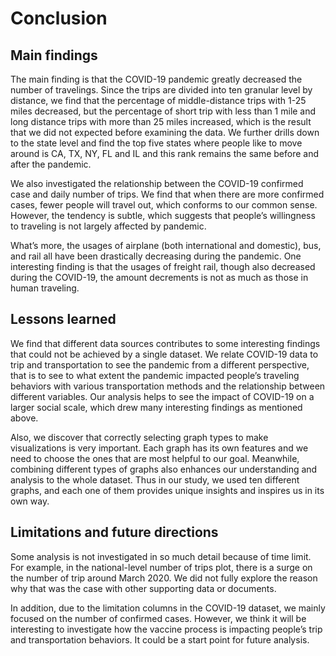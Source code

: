 # Conclusion

## Main findings

The main finding is that the COVID-19 pandemic greatly decreased the number of travelings. Since the trips are divided into ten granular level by distance, we find that the percentage of middle-distance trips with 1-25 miles decreased, but the percentage of short trip with less than 1 mile and long distance trips with more than 25 miles increased, which is the result that we did not expected before examining the data. We further drills down to the state level and find the top five states where people like to move around is CA, TX, NY, FL and IL and this rank remains the same before and after the pandemic. 

We also investigated the relationship between the COVID-19 confirmed case and daily number of trips. We find that when there are more confirmed cases, fewer people will travel out, which conforms to our common sense. However, the tendency is subtle, which suggests that people's willingness to traveling is not largely affected by pandemic. 

What's more, the usages of airplane (both international and domestic), bus, and rail all have been drastically decreasing during the pandemic. One interesting finding is that the usages of freight rail, though also decreased during the COVID-19, the amount decrements is not as much as those in human traveling. 


## Lessons learned

We find that different data sources contributes to some interesting findings that could not be achieved by a single dataset. We relate COVID-19 data to trip and transportation to see the pandemic from a different perspective, that is to see to what extent the pandemic impacted people's traveling behaviors with various transportation methods and the relationship between different variables. Our analysis helps to see the impact of COVID-19 on a larger social scale, which drew many interesting findings as mentioned above.

Also, we discover that correctly selecting graph types to make visualizations is very important. Each graph has its own features and we need to choose the ones that are most helpful to our goal. Meanwhile, combining different types of graphs also enhances our understanding and analysis to the whole dataset. Thus in our study, we used ten different graphs, and each one of them provides unique insights and inspires us in its own way. 

## Limitations and future directions

Some analysis is not investigated in so much detail because of time limit. For example, in the national-level number of trips plot, there is a surge on the number of trip around March 2020. We did not fully explore the reason why that was the case with other supporting data or documents. 

In addition, due to the limitation columns in the COVID-19 dataset, we mainly focused on the number of confirmed cases. However, we think it will be interesting to investigate how the vaccine process is impacting people's trip and transportation behaviors. It could be a start point for future analysis. 


